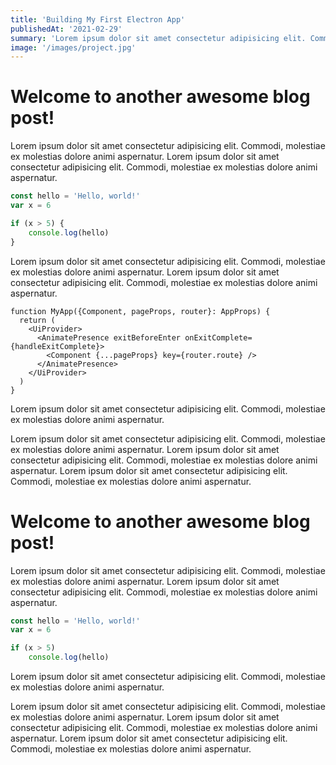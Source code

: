 ```yaml
---
title: 'Building My First Electron App'
publishedAt: '2021-02-29'
summary: 'Lorem ipsum dolor sit amet consectetur adipisicing elit. Commodi, molestiae ex molestias dolore animi aspernatur.'
image: '/images/project.jpg'
---
```


# Welcome to another awesome blog post!

Lorem ipsum dolor sit amet consectetur adipisicing elit. Commodi, molestiae ex molestias dolore animi aspernatur. Lorem ipsum dolor sit amet consectetur adipisicing elit. Commodi, molestiae ex molestias dolore animi aspernatur.

```javascript:hello.js
const hello = 'Hello, world!'
var x = 6

if (x > 5) {
    console.log(hello)
}
```

Lorem ipsum dolor sit amet consectetur adipisicing elit. Commodi, molestiae ex molestias dolore animi aspernatur. Lorem ipsum dolor sit amet consectetur adipisicing elit. Commodi, molestiae ex molestias dolore animi aspernatur.

```javascript:app.tsx
function MyApp({Component, pageProps, router}: AppProps) {
  return (
    <UiProvider>
      <AnimatePresence exitBeforeEnter onExitComplete={handleExitComplete}>
        <Component {...pageProps} key={router.route} />
      </AnimatePresence>
    </UiProvider>
  )
}
```

Lorem ipsum dolor sit amet consectetur adipisicing elit. Commodi, molestiae ex molestias dolore animi aspernatur.

Lorem ipsum dolor sit amet consectetur adipisicing elit. Commodi, molestiae ex molestias dolore animi aspernatur. Lorem ipsum dolor sit amet consectetur adipisicing elit. Commodi, molestiae ex molestias dolore animi aspernatur. Lorem ipsum dolor sit amet consectetur adipisicing elit. Commodi, molestiae ex molestias dolore animi aspernatur.

# Welcome to another awesome blog post!

Lorem ipsum dolor sit amet consectetur adipisicing elit. Commodi, molestiae ex molestias dolore animi aspernatur. Lorem ipsum dolor sit amet consectetur adipisicing elit. Commodi, molestiae ex molestias dolore animi aspernatur.

```javascript:hello.js
const hello = 'Hello, world!'
var x = 6

if (x > 5)
    console.log(hello)
```

Lorem ipsum dolor sit amet consectetur adipisicing elit. Commodi, molestiae ex molestias dolore animi aspernatur.

Lorem ipsum dolor sit amet consectetur adipisicing elit. Commodi, molestiae ex molestias dolore animi aspernatur. Lorem ipsum dolor sit amet consectetur adipisicing elit. Commodi, molestiae ex molestias dolore animi aspernatur. Lorem ipsum dolor sit amet consectetur adipisicing elit. Commodi, molestiae ex molestias dolore animi aspernatur.
